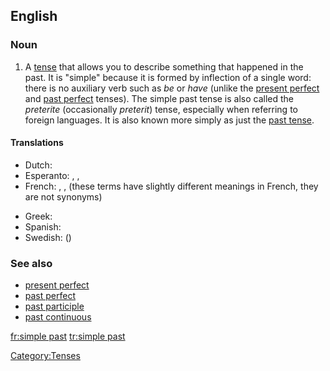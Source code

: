 {{wikipedia}}
==English==

===Noun===
{{en-noun|sg=[[simple]] [[past]]|-}}

# {{grammar}} A [[tense]] that allows you to describe something that happened in the past.  It is "simple" because it is formed by inflection of a single word: there is no auxiliary verb such as ''be'' or ''have'' (unlike the [[present perfect]] and [[past perfect]] tenses).  The simple past tense is also called the ''preterite'' (occasionally ''preterit'') tense, especially when referring to foreign languages.  It is also known more simply as just the [[past tense]].

====Translations====
{{trans-top|the simple past}}
* Dutch: {{t-|nl|onvoltooid verleden tijd|m}}
* Esperanto: {{t|eo|estinteco}}, {{t|eo|estinto}}, {{t|eo|preterito}}
* French: {{t|fr|passé|m}}, {{t|fr|imparfait|m}}, {{t|fr|passé simple|m}} (these terms have slightly different meanings in French, they are not synonyms)
{{trans-mid}}
* Greek: {{t+|el|αόριστος|m|tr=aóristos|sc=Grek}}
* Spanish: {{t+|es|pasado}}
* Swedish: {{t|sv|preteritum}} ({{t|sv|imperfekt}})
{{trans-bottom}}

===See also===
*[[present perfect]]
*[[past perfect]]
*[[past participle]]
*[[past continuous]]

[[Category:Tenses]]
[[fr:simple past]]
[[tr:simple past]]